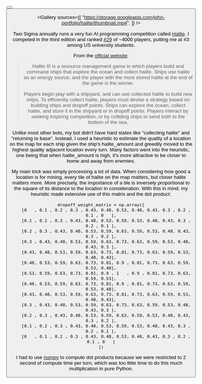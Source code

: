 
<ProjectLayout title="Halite III Bot">

<ButtonGroup>
  <Button
    icon="play_arrow"
    href="https://2018.halite.io/play/?game_id=5355837"
    text="Demo"
  />
  <Button
    icon="code"
    href="https://github.com/Xyzrr/halite-3/blob/master/MyBot.py"
    text="Code"
  />
</ButtonGroup>

<Gallery
  sources={[
    "https://storage.googleapis.com/john-portfolio/halite/thumbnail.mp4",
  ]}
/>

Two Sigma annually runs a very fun AI programming competition called [Halite](https://halite.io/). I competed in the third edition and ranked [#29](https://2018.halite.io/user/?user_id=8432) of ~4000 players, putting me at #3 among US university students.

From the [official website](https://2018.halite.io/learn-programming-challenge/game-overview):

> Halite III is a resource management game in which players build and command ships that explore the ocean and collect halite. Ships use halite as an energy source, and the player with the most stored halite at the end of the game is the winner.
>
> Players begin play with a shipyard, and can use collected halite to build new ships. To efficiently collect halite, players must devise a strategy based on building ships and dropoff points. Ships can explore the ocean, collect halite, and store it in the shipyard or in dropoff points. Players interact by seeking inspiring competition, or by colliding ships to send both to the bottom of the sea.

Unlike most other bots, my bot didn't have hard states like "collecting halite" and "returning to base". Instead, I used a heuristic to estimate the quality of a location on the map for each ship given the ship's halite_amount and greedily moved to the highest quality adjacent location every turn. Many factors went into the heuristic, one being that when halite_amount is high, it's more attractive to be closer to home and away from enemies.

My main trick was simply processing a lot of data. When considering how good a location is for mining, every tile of halite on the map matters, but closer halite matters more. More precisely, the importance of a tile is inversely proportional to the square of its distance to the location in consideration. With this in mind, my heuristic made extensive use of this matrix and the dot product:

```
dropoff_weight_matrix = np.array([
    [0   , 0.1 , 0.2 , 0.3 , 0.43, 0.48, 0.53, 0.48, 0.43, 0.3 , 0.2 , 0.1 , 0   ],
    [0.1 , 0.2 , 0.3 , 0.43, 0.48, 0.53, 0.59, 0.53, 0.48, 0.43, 0.3 , 0.2 , 0.1 ],
    [0.2 , 0.3 , 0.43, 0.48, 0.53, 0.59, 0.63, 0.59, 0.53, 0.48, 0.43, 0.3 , 0.2 ],
    [0.3 , 0.43, 0.48, 0.53, 0.59, 0.63, 0.73, 0.63, 0.59, 0.53, 0.48, 0.43, 0.3 ],
    [0.43, 0.48, 0.53, 0.59, 0.63, 0.73, 0.81, 0.73, 0.63, 0.59, 0.53, 0.48, 0.43],
    [0.48, 0.53, 0.59, 0.63, 0.73, 0.81, 0.9 , 0.81, 0.73, 0.63, 0.59, 0.53, 0.48],
    [0.53, 0.59, 0.63, 0.73, 0.81, 0.9 , 1   , 0.9 , 0.81, 0.73, 0.63, 0.59, 0.53],
    [0.48, 0.53, 0.59, 0.63, 0.73, 0.81, 0.9 , 0.81, 0.73, 0.63, 0.59, 0.53, 0.48],
    [0.43, 0.48, 0.53, 0.59, 0.63, 0.73, 0.81, 0.73, 0.63, 0.59, 0.53, 0.48, 0.43],
    [0.3 , 0.43, 0.48, 0.53, 0.59, 0.63, 0.73, 0.63, 0.59, 0.53, 0.48, 0.43, 0.3 ],
    [0.2 , 0.3 , 0.43, 0.48, 0.53, 0.59, 0.63, 0.59, 0.53, 0.48, 0.43, 0.3 , 0.2 ],
    [0.1 , 0.2 , 0.3 , 0.43, 0.48, 0.53, 0.59, 0.53, 0.48, 0.43, 0.3 , 0.2 , 0.1 ],
    [0   , 0.1 , 0.2 , 0.3 , 0.43, 0.48, 0.53, 0.48, 0.43, 0.3 , 0.2 , 0.1 , 0   ]
])
```

I had to use [numpy](https://numpy.org/) to compute dot products because we were restricted to 2 second of compute time per turn, which was too little time to do this much multiplication in pure Python.

</ProjectLayout>

